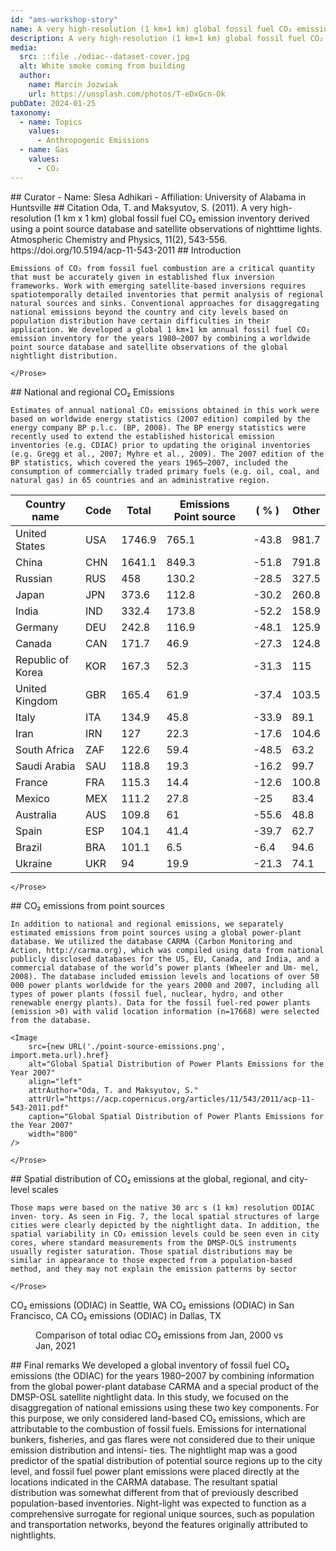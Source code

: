 ```yaml
---
id: "ams-workshop-story"
name: A very high-resolution (1 km×1 km) global fossil fuel CO₂ emission inventory derived using a point source database and satellite observations of nighttime lights
description: A very high-resolution (1 km×1 km) global fossil fuel CO₂ emission inventory derived using a point source database and satellite observations of nighttime lights
media:
  src: ::file ./odiac--dataset-cover.jpg
  alt: White smoke coming from building
  author:
    name: Marcin Jozwiak
    url: https://unsplash.com/photos/T-eDxGcn-Ok
pubDate: 2024-01-25
taxonomy:
  - name: Topics
    values:
      - Anthropogenic Emissions
  - name: Gas
    values:
      - CO₂
---
```


<Block>
    <Prose>
    ## Curator
    - Name: Slesa Adhikari
    - Affiliation: University of Alabama in Huntsville
    </Prose>
</Block>

<Block>
    <Prose>
    ## Citation
    Oda, T. and Maksyutov, S. (2011). A very high-resolution (1 km x 1 km) global fossil fuel CO₂ emission inventory derived using a point source database and satellite observations of nighttime lights. Atmospheric Chemistry and Physics, 11(2), 543-556. https://doi.org/10.5194/acp-11-543-2011
    </Prose>
</Block>

<Block>
    <Prose>
    ## Introduction

    Emissions of CO₂ from fossil fuel combustion are a critical quantity that must be accurately given in established flux inversion frameworks. Work with emerging satellite-based inversions requires spatiotemporally detailed inventories that permit analysis of regional natural sources and sinks. Conventional approaches for disaggregating national emissions beyond the country and city levels based on population distribution have certain difficulties in their application. We developed a global 1 km×1 km annual fossil fuel CO₂ emission inventory for the years 1980–2007 by combining a worldwide point source database and satellite observations of the global nightlight distribution.

    </Prose>
</Block>

<Block>
    <Prose>
    ## National and regional CO₂ Emissions

    Estimates of annual national CO₂ emissions obtained in this work were based on worldwide energy statistics (2007 edition) compiled by the energy company BP p.l.c. (BP, 2008). The BP energy statistics were recently used to extend the established historical emission inventories (e.g. CDIAC) prior to updating the original inventories (e.g. Gregg et al., 2007; Myhre et al., 2009). The 2007 edition of the BP statistics, which covered the years 1965–2007, included the consumption of commercially traded primary fuels (e.g. oil, coal, and natural gas) in 65 countries and an administrative region.

| Country name      | Code | Total  | Emissions Point source    | ( % )  | Other |
| ----------------- | ---- | ------ | ------------------------- | ------ | ----- |
| United States     | USA  | 1746.9 | 765.1                     | \-43.8 | 981.7 |
| China             | CHN  | 1641.1 | 849.3                     | \-51.8 | 791.8 |
| Russian           | RUS  | 458    | 130.2                     | \-28.5 | 327.5 |
| Japan             | JPN  | 373.6  | 112.8                     | \-30.2 | 260.8 |
| India             | IND  | 332.4  | 173.8                     | \-52.2 | 158.9 |
| Germany           | DEU  | 242.8  | 116.9                     | \-48.1 | 125.9 |
| Canada            | CAN  | 171.7  | 46.9                      | \-27.3 | 124.8 |
| Republic of Korea | KOR  | 167.3  | 52.3                      | \-31.3 | 115   |
| United Kingdom    | GBR  | 165.4  | 61.9                      | \-37.4 | 103.5 |
| Italy             | ITA  | 134.9  | 45.8                      | \-33.9 | 89.1  |
| Iran              | IRN  | 127    | 22.3                      | \-17.6 | 104.6 |
| South Africa      | ZAF  | 122.6  | 59.4                      | \-48.5 | 63.2  |
| Saudi Arabia      | SAU  | 118.8  | 19.3                      | \-16.2 | 99.7  |
| France            | FRA  | 115.3  | 14.4                      | \-12.6 | 100.8 |
| Mexico            | MEX  | 111.2  | 27.8                      | \-25   | 83.4  |
| Australia         | AUS  | 109.8  | 61                        | \-55.6 | 48.8  |
| Spain             | ESP  | 104.1  | 41.4                      | \-39.7 | 62.7  |
| Brazil            | BRA  | 101.1  | 6.5                       | \-6.4  | 94.6  |
| Ukraine           | UKR  | 94     | 19.9                      | \-21.3 | 74.1  |

    </Prose>
</Block>

<Block>
    <Prose>
    ## CO₂ emissions from point sources

    In addition to national and regional emissions, we separately estimated emissions from point sources using a global power-plant database. We utilized the database CARMA (Carbon Monitoring and Action, http://carma.org), which was compiled using data from national publicly disclosed databases for the US, EU, Canada, and India, and a commercial database of the world’s power plants (Wheeler and Um- mel, 2008). The database included emission levels and locations of over 50 000 power plants worldwide for the years 2000 and 2007, including all types of power plants (fossil fuel, nuclear, hydro, and other renewable energy plants). Data for the fossil fuel-red power plants (emission >0) with valid location information (n=17668) were selected from the database.

    <Image 
        src={new URL('./point-source-emissions.png', import.meta.url).href}
        alt="Global Spatial Distribution of Power Plants Emissions for the Year 2007" 
        align="left"
        attrAuthor="Oda, T. and Maksyutov, S."
        attrUrl="https://acp.copernicus.org/articles/11/543/2011/acp-11-543-2011.pdf"
        caption="Global Spatial Distribution of Power Plants Emissions for the Year 2007" 
        width="800"
    />

    </Prose>
</Block>

<Block>
    <Prose>
    ## Spatial distribution of CO₂ emissions at the global, regional, and city-level scales

    Those maps were based on the native 30 arc s (1 km) resolution ODIAC inven- tory. As seen in Fig. 7, the local spatial structures of large cities were clearly depicted by the nightlight data. In addition, the spatial variability in CO₂ emission levels could be seen even in city cores, where standard measurements from the DMSP-OLS instruments usually register saturation. Those spatial distributions may be similar in appearance to those expected from a population-based method, and they may not explain the emission patterns by sector

    </Prose>
</Block>

<ScrollytellingBlock>
    <Chapter
        center={[-122.3321, 47.6062]}
        zoom={7}
        datasetId='odiac-ffco2-monthgrid-v2022'
        layerId='co2-emissions'
        datetime='2021-01-01'
    >
        CO₂ emissions (ODIAC) in Seattle, WA
    </Chapter>
    <Chapter
        center={[-122.4194, 37.7749]}
        zoom={7}
        datasetId='odiac-ffco2-monthgrid-v2022'
        layerId='co2-emissions'
        datetime='2021-01-01'
    >
        CO₂ emissions (ODIAC) in San Francisco, CA
    </Chapter>
    <Chapter
        center={[-96.7970, 32.7767]}
        zoom={7}
        datasetId='odiac-ffco2-monthgrid-v2022'
        layerId='co2-emissions'
        datetime='2021-01-01'
    >
        CO₂ emissions (ODIAC) in Dallas, TX
    </Chapter>
</ScrollytellingBlock>

<Block>
<Figure>
    <Map
    datasetId='odiac-ffco2-monthgrid-v2022'
    layerId='co2-emissions'
    dateTime='2000-01-01'
    compareDateTime='2021-01-01'
    align="center"
    />
    <Caption>
    Comparison of total odiac CO₂ emissions from Jan, 2000 vs Jan, 2021
    </Caption>
</Figure>
</Block>
<Block>
    <Prose>
    ## Final remarks
    We developed a global inventory of fossil fuel CO₂ emissions (the ODIAC) for the years 1980–2007 by combining information from the global power-plant database CARMA and a special product of the DMSP-OSL satellite nightlight data. In this study, we focused on the disaggregation of national emissions using these two key components. For this purpose, we only considered land-based CO₂ emissions, which are attributable to the combustion of fossil fuels. Emissions for international bunkers, fisheries, and gas flares were not considered due to their unique emission distribution and intensi- ties. The nightlight map was a good predictor of the spatial distribution of potential source regions up to the city level, and fossil fuel power plant emissions were placed directly at the locations indicated in the CARMA database. The resultant spatial distribution was somewhat different from that of previously described population-based inventories. Night-light was expected to function as a comprehensive surrogate for regional unique sources, such as population and transportation networks, beyond the features originally attributed to nightlights.
    </Prose>
</Block>

